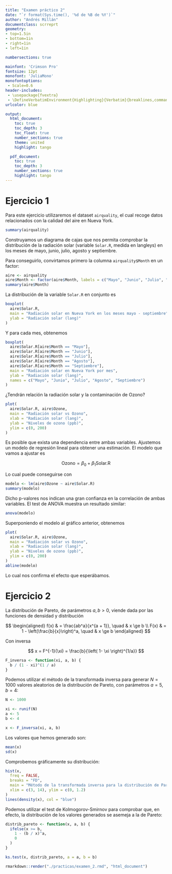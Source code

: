 ```yaml
---
title: "Examen práctico 2"
date: "`r format(Sys.time(), '%d de %B de %Y')`"
author: "Andrés Millán"
documentclass: scrreprt
geometry:
- top=1.5in
- bottom=1in
- right=1in
- left=1in

numbersections: true

mainfont: 'Crimson Pro'
fontsize: 12pt
monofont: 'JuliaMono'
monofontoptions:
 - Scale=0.6
header-includes:
 - \usepackage{fvextra}
 - \DefineVerbatimEnvironment{Highlighting}{Verbatim}{breaklines,commandchars=\\\{\}}
urlcolor: blue

output:
  html_document:
    toc: true
    toc_depth: 3
    toc_float: true
    number_sections: true
    theme: united
    highlight: tango

  pdf_document:
    toc: true
    toc_depth: 3
    number_sections: true
    highlight: tango
---
```



# Ejercicio 1

Para este ejercicio utilizaremos el dataset `airquality`, el cual recoge datos relacionados con la calidad del aire en Nueva York.

```r
summary(airquality)
```

Construyamos un diagrama de cajas que nos permita comprobar la distribución de la radiación solar (variable `Solar.R`, medida en langleys) en los meses de mayo, junio, julio, agosto y septiembre.

Para conseguirlo, convirtamos primero la columna `airquality$Month` en un factor:

```r
aire <- airquality
aire$Month <- factor(aire$Month, labels = c("Mayo", "Junio", "Julio", "Agosto", "Septiembre"))
summary(aire$Month)
```

La distribución de la variable `Solar.R` en conjunto es

```r
boxplot(
  aire$Solar.R,
  main = "Radiación solar en Nueva York en los meses mayo - septiembre",
  ylab = "Radiación solar (lang)"
)
```

Y para cada mes, obtenemos

```r
boxplot(
  aire$Solar.R[aire$Month == "Mayo"],
  aire$Solar.R[aire$Month == "Junio"],
  aire$Solar.R[aire$Month == "Julio"],
  aire$Solar.R[aire$Month == "Agosto"],
  aire$Solar.R[aire$Month == "Septiembre"],
  main = "Radiación solar en Nueva York por mes",
  ylab = "Radiación solar (lang)",
  names = c("Mayo", "Junio", "Julio", "Agosto", "Septiembre")
)
```

¿Tendrán relación la radiación solar y la contaminación de Ozono?

```r
plot(
  aire$Solar.R, aire$Ozone,
  main = "Radiación solar vs Ozono",
  xlab = "Radiación solar (lang)",
  ylab = "Niveles de ozono (ppb)",
  ylim = c(0, 200)
)
```

Es posible que exista una dependencia entre ambas variables. Ajustemos un modelo de regresión lineal para obtener una estimación. El modelo que vamos a ajustar es


$$
\text{Ozono} = \beta_0 + \beta_1 \text{Solar.R}
$$

Lo cual puede conseguirse con

```r
modelo <- lm(aire$Ozone ~ aire$Solar.R)
summary(modelo)
```

Dicho p-valores nos indican una gran confianza en la correlación de ambas variables. El test de ANOVA muestra un resultado similar:

```r
anova(modelo)
```

Superponiendo el modelo al gráfico anterior, obtenemos

```r
plot(
  aire$Solar.R, aire$Ozone,
  main = "Radiación solar vs Ozono",
  xlab = "Radiación solar (lang)",
  ylab = "Niveles de ozono (ppb)",
  ylim = c(0, 200)
)
abline(modelo)
```

Lo cual nos confirma el efecto que esperábamos.

# Ejercicio 2

La distribución de Pareto, de parámetros $a, b > 0$, viende dada por las funciones de densidad y distribución

$$
\begin{aligned}
f(x) & = \frac{ab^a}{x^{a + 1}}, \quad &  x \ge b \\
F(x) & = 1 - \left(\frac{b}{x}\right)^a, \quad & x \ge b
\end{aligned}
$$

Con inversa

$$
x = F^{-1}(\xi) = \frac{b}{\left( 1- \xi \right)^{1/a}}
$$

```r
F_inversa <- function(xi, a, b) {
  b / (1 - xi)^(1 / a)
}
```

Podemos utilizar el método de la transformada inversa para generar $N = 1000$ valores aleatorios de la distribución de Pareto, con parámetros $a = 5$, $b = 4$:

```r
N <- 1000

xi <- runif(N)
a <- 5
b <- 4

x <- F_inversa(xi, a, b)
```

Los valores que hemos generado son:

```r
mean(x)
sd(x)
```

Comprobemos gráficamente su distribución:

```r
hist(x,
  freq = FALSE,
  breaks = "FD",
  main = "Método de la transformada inversa para la distribución de Pareto (a = 5, b = 4)",
  xlim = c(3, 14), ylim = c(0, 1.2)
)
lines(density(x), col = "blue")
```

Podemos utilizar el test de Kolmogorov-Smirnov para comprobar que, en efecto, la distribución de los valores generados se asemeja a la de Pareto:

```r
distrib_pareto <- function(x, a, b) {
  ifelse(x >= b,
    1 - (b / x)^a,
    0
  )
}

ks.test(x, distrib_pareto, a = a, b = b)
```

```r
rmarkdown::render("./practicas/examen_2.rmd", "html_document")
```